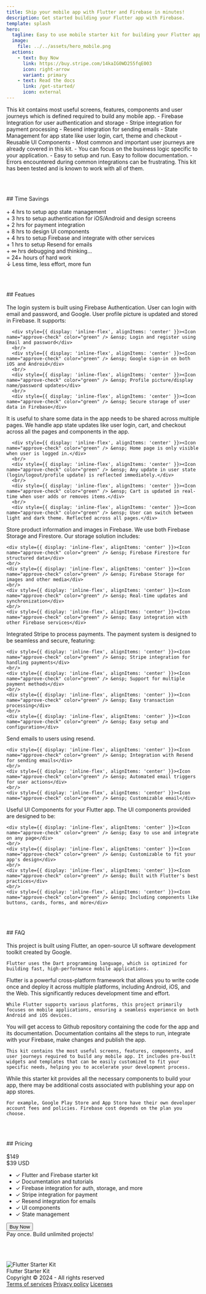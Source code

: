 ```yaml
---
title: Ship your mobile app with Flutter and Firebase in minutes!
description: Get started building your Flutter app with Firebase.
template: splash
hero:
  tagline: Easy to use mobile starter kit for building your Flutter app with Firebase
  image:
    file: ../../assets/hero_mobile.png
  actions:
    - text: Buy Now
      link: https://buy.stripe.com/14kaIG0WD255fqE003
      icon: right-arrow
      variant: primary
    - text: Read the docs
      link: /get-started/
      icon: external
---
```



<CardGrid>
	<Card title='What it contains?' icon='star'>
		This kit contains most useful screens, features, components and user journeys which is defined required to build any mobile app.
		- Firebase Integration for user authentication and storage
		- Stripe integration for payment processing
		- Resend integration for sending emails
		- State Management for app state like user login, cart, theme and checkout
		- Reusable UI Components
	</Card>
	<Card title='Why to use?' icon='rocket'>
		- Most common and important user journeys are already covered in this kit. 
		- You can focus on the business logic specific to your application.
		- Easy to setup and run. Easy to follow documentation.
		- Errors encountered during common integrations can be frustrating. This kit has been tested and is known to work with all of them.
	</Card>
</CardGrid>

<br/><br/>
<div style={{ textAlign: 'center' }}>
  ## Time Savings
</div>
<br/>

<div style={{
  padding: '30px', 
  border: '2px solid',
  borderRadius: '10px',
  textAlign: 'center', 
  maxWidth: '500px', 
  margin: '20px auto'
}}>
  <div style={{
    fontSize: '20px', 
  }}>
    <span style={{ fontSize: '20px', color: '#D471D4', fontWeight: 'bold' }}>+ 4 hrs</span> 
    <span style={{ fontWeight: 'normal', color: 'var(--sl-color-white)' }}> to setup app state management</span>
  </div>
  <div style={{
    fontSize: '20px', 
    fontWeight: 'bold'
  }}>
    <span style={{ fontSize: '20px', color: '#D471D4', fontWeight: 'bold' }}>+ 3 hrs</span> 
    <span style={{ fontWeight: 'normal', color: 'var(--sl-color-white)' }}> to setup authentication for iOS/Android and design screens</span>
  </div>
  <div style={{
    fontSize: '20px', 
    fontWeight: 'bold'
  }}>
    <span style={{ fontSize: '20px', color: '#D471D4', fontWeight: 'bold' }}>+ 2 hrs</span> 
    <span style={{ fontWeight: 'normal', color: 'var(--sl-color-white)' }}> for payment integration</span>
  </div>
  <div style={{
    fontSize: '20px', 
    fontWeight: 'bold'
  }}>
    <span style={{ fontSize: '20px', color: '#D471D4', fontWeight: 'bold' }}>+ 8 hrs</span> 
    <span style={{ fontWeight: 'normal', color: 'var(--sl-color-white)' }}> to design UI components</span>
  </div>
  <div style={{
    fontSize: '20px', 
    fontWeight: 'bold'
  }}>
    <span style={{ fontSize: '20px', color: '#D471D4', fontWeight: 'bold' }}>+ 4 hrs</span> 
    <span style={{ fontWeight: 'normal', color: 'var(--sl-color-white)' }}> to setup Firebase and integrate with other services</span>
  </div>
  <div style={{
    fontSize: '20px', 
    fontWeight: 'bold'
  }}>
    <span style={{ fontSize: '20px', color: '#D471D4', fontWeight: 'bold' }}>+ 1 hrs</span> 
    <span style={{ fontWeight: 'normal', color: 'var(--sl-color-white)' }}> to setup Resend for emails</span>
  </div>
  <div style={{
    fontSize: '20px', 
    fontWeight: 'bold'
  }}>
    <span style={{ fontSize: '20px', color: '#D471D4', fontWeight: 'bold' }}>+ ∞ hrs</span> 
    <span style={{ fontWeight: 'normal', color: 'var(--sl-color-white)' }}> debugging and thinking...</span>
  </div>
  <div style={{
    fontSize: '24px', 
    fontWeight: 'bold', 
	color: 'var(--sl-color-white)',
    marginTop: '20px'
  }}>
    = 24+ hours of hard work 
    <span style={{ fontSize: '24px' }}>  </span>
  </div>
  <div style={{
    color: '#AAA', 
    fontSize: '16px', 
    marginTop: '20px'
  }}>
    ↓ Less time, less effort, more fun
  </div>
</div>

<br/><br/>
<div style={{ textAlign: 'center' }}>
  ## Featues
</div>
<br/>

<Tabs>
  <TabItem label="Authentication">
      The login system is built using Firebase Authentication. User can login with email and password, and Google. User profile picture is updated and stored in Firebase. It supports:

      <div style={{ display: 'inline-flex', alignItems: 'center' }}><Icon name="approve-check" color="green" /> &ensp; Login and register using Email and password</div>
	  <br/>
      <div style={{ display: 'inline-flex', alignItems: 'center' }}><Icon name="approve-check" color="green" /> &ensp; Google sign-in on both iOS and Android</div>
      <br/>
      <div style={{ display: 'inline-flex', alignItems: 'center' }}><Icon name="approve-check" color="green" /> &ensp; Profile picture/display name/password updates</div>
	  <br/>
      <div style={{ display: 'inline-flex', alignItems: 'center' }}><Icon name="approve-check" color="green" /> &ensp; Secure storage of user data in Firebase</div>
  </TabItem>
  <TabItem label="State Management">
      It is useful to share some data in the app needs to be shared across multiple pages. We handle app state updates like user login, cart, and checkout across all the pages and components in the app.
	  
	  <div style={{ display: 'inline-flex', alignItems: 'center' }}><Icon name="approve-check" color="green" /> &ensp; Home page is only visible when user is logged in.</div>
	  <br/>
	  <div style={{ display: 'inline-flex', alignItems: 'center' }}><Icon name="approve-check" color="green" /> &ensp; Any update in user state (login/logout/profile update) is reflected immediately.</div>
	  <br/>
	  <div style={{ display: 'inline-flex', alignItems: 'center' }}><Icon name="approve-check" color="green" /> &ensp; Cart is updated in real-time when user adds or removes items.</div>
	  <br/>
	  <div style={{ display: 'inline-flex', alignItems: 'center' }}><Icon name="approve-check" color="green" /> &ensp; User can switch between light and dark theme. Reflected across all pages.</div>
  </TabItem>
  <TabItem label="Storage">
    Store product information and images in Firebase. We use both Firebase Storage and Firestore.
    Our storage solution includes:
    
    <div style={{ display: 'inline-flex', alignItems: 'center' }}><Icon name="approve-check" color="green" /> &ensp; Firebase Firestore for structured data</div>
    <br/>
    <div style={{ display: 'inline-flex', alignItems: 'center' }}><Icon name="approve-check" color="green" /> &ensp; Firebase Storage for images and other media</div>
    <br/>
    <div style={{ display: 'inline-flex', alignItems: 'center' }}><Icon name="approve-check" color="green" /> &ensp; Real-time updates and synchronization</div>
    <br/>
    <div style={{ display: 'inline-flex', alignItems: 'center' }}><Icon name="approve-check" color="green" /> &ensp; Easy integration with other Firebase services</div>
  </TabItem>
  <TabItem label="Payment">
    Integrated Stripe to process payments.
    The payment system is designed to be seamless and secure, featuring:
    
    <div style={{ display: 'inline-flex', alignItems: 'center' }}><Icon name="approve-check" color="green" /> &ensp; Stripe integration for handling payments</div>
    <br/>
    <div style={{ display: 'inline-flex', alignItems: 'center' }}><Icon name="approve-check" color="green" /> &ensp; Support for multiple payment methods</div>
    <br/>
    <div style={{ display: 'inline-flex', alignItems: 'center' }}><Icon name="approve-check" color="green" /> &ensp; Easy transaction processing</div>
    <br/>
    <div style={{ display: 'inline-flex', alignItems: 'center' }}><Icon name="approve-check" color="green" /> &ensp; Easy setup and configuration</div>
  </TabItem>
  <TabItem label="Email">
    Send emails to users using resend.
    
	<div style={{ display: 'inline-flex', alignItems: 'center' }}><Icon name="approve-check" color="green" /> &ensp; Integration with Resend for sending emails</div>
    <br/>
    <div style={{ display: 'inline-flex', alignItems: 'center' }}><Icon name="approve-check" color="green" /> &ensp; Automated email triggers for user actions</div>
	<br/>
    <div style={{ display: 'inline-flex', alignItems: 'center' }}><Icon name="approve-check" color="green" /> &ensp; Customizable email</div>
  </TabItem>
  <TabItem label="UI Components">
    Useful UI Components for your Flutter app. The UI components provided are designed to be:
    
	<div style={{ display: 'inline-flex', alignItems: 'center' }}><Icon name="approve-check" color="green" /> &ensp; Easy to use and integrate on any page</div>
    <br/>
    <div style={{ display: 'inline-flex', alignItems: 'center' }}><Icon name="approve-check" color="green" /> &ensp; Customizable to fit your app's design</div>
    <br/>
    <div style={{ display: 'inline-flex', alignItems: 'center' }}><Icon name="approve-check" color="green" /> &ensp; Built with Flutter's best practices</div>
    <br/>
    <div style={{ display: 'inline-flex', alignItems: 'center' }}><Icon name="approve-check" color="green" /> &ensp; Including components like buttons, cards, forms, and more</div>
  </TabItem>
</Tabs>

<br/><br/>
<div style={{ textAlign: 'center' }}>
  ## FAQ
</div>
<br/>

<CardGrid>
  <Card title="What is the language used to build apps?" icon="information">
    This project is built using Flutter, an open-source UI software development toolkit created by Google. 
	
	Flutter uses the Dart programming language, which is optimized for building fast, high-performance mobile applications.
  </Card>

  <Card title="Do I need to write separate code for Android and iOS?" icon="information">
    Flutter is a powerful cross-platform framework that allows you to write code once and deploy it across multiple platforms, including Android, iOS, and the Web. This significantly reduces development time and effort.
	
	While Flutter supports various platforms, this project primarily focuses on mobile applications, ensuring a seamless experience on both Android and iOS devices.
  </Card>

  <Card type="tip" title="What will I get here?" icon="information">
    You will get access to Github repository containing the code for the app and its documentation. Documentation contains all the steps to run, integrate with your Firebase, make changes and publish the app. 
	
	This kit contains the most useful screens, features, components, and user journeys required to build any mobile app. It includes pre-built widgets and templates that can be easily customized to fit your specific needs, helping you to accelerate your development process.
  </Card>

  <Card type="tip" title="Will there be additional cost in publishing the app?" icon="information">
    While this starter kit provides all the necessary components to build your app, there may be additional costs associated with publishing your app on app stores.
	
	For example, Google Play Store and App Store have their own developer account fees and policies. Firebase cost depends on the plan you choose.
  </Card>
</CardGrid>

<br/><br/>
<div style={{ textAlign: 'center' }}>
  ## Pricing
</div>
<br/>

<div style={{
  display: 'flex', 
  justifyContent: 'center', 
  borderRadius: '10px', 
  border: '2px solid',
  maxWidth: '500px',
  margin: 'auto'
}}>
  <div style={{ 
    textAlign: 'center',
    padding: '20px',
    borderRadius: '10px',
    width: '100%'
  }}>
    <div style={{
      fontSize: '24px',
      textDecoration: 'line-through',
      color: '#AAA',
      display: 'inline-block',
      marginRight: '10px',
      fontWeight: 'bold'
    }}>$149</div>
    <div style={{
      fontSize: '40px',
      fontWeight: 'bold',
      display: 'inline-block'
    }}>$39 <span style={{ fontSize: '24px' }}>USD</span></div>
    <ul style={{ 
      listStyleType: 'none', 
      padding: 0, 
      textAlign: 'center',
      marginTop: '20px'
    }}>
      <li>✓ Flutter and Firebase starter kit</li>
	  <li>✓ Documentation and tutorials</li>
      <li>✓ Firebase integration for auth, storage, and more</li>
      <li>✓ Stripe integration for payment</li>
      <li>✓ Resend integration for emails</li>
      <li>✓ UI components</li>
      <li>✓ State management</li>
    </ul>
    <div style={{ 
      textAlign: 'center', 
      marginTop: '20px'
    }}>
      <button onclick="window.open('https://buy.stripe.com/14kaIG0WD255fqE003', '_blank')" style={{ 
        padding: '10px 60px', 
        backgroundColor: 'var(--sl-color-accent)', 
        color: '#FFFFFF', 
        border: 'none', 
        borderRadius: '5px', 
        cursor: 'pointer',
        fontWeight: 'bold'
      }}>
        Buy Now
      </button>
    </div>
    <div style={{ 
      fontSize: '12px', 
      color: '#AAA',
      marginTop: '10px'
    }}>Pay once. Build unlimited projects!</div>
  </div>
</div>

<br/><br/>

<footer style={{
  display: 'flex', 
  flexDirection: 'row', 
  justifyContent: 'space-between', 
  alignItems: 'center', 
  padding: '20px', 
  borderTop: '1px solid var(--sl-color-gray-5)',
}}>
  <div style={{ display: 'flex', flexDirection: 'column', alignItems: 'flex-start' }}>
    <div style={{ display: 'flex', alignItems: 'center' }}>
      <Image src={logo} alt="Flutter Starter Kit" style={{ width: '30px', marginRight: '10px', marginTop: '15px', verticalAlign: 'middle' }} />
      <div style={{ verticalAlign: 'text-top' }}>Flutter Starter Kit</div>
    </div>
    <div>Copyright © 2024 - All rights reserved</div>
  </div>
  <div style={{
    display: 'flex', 
    flexDirection: 'column', 
    alignItems: 'right'
  }}>
    <a href="/terms-of-service" style={{
      marginBottom: '10px', 
      color: 'var(--sl-color-accent)', 
      textDecoration: 'none'
    }}>Terms of services</a>
    <a href="/privacy-policy" style={{
      marginBottom: '10px', 
      color: 'var(--sl-color-accent)', 
      textDecoration: 'none'
    }}>Privacy policy</a>
    <a href="/licenses" style={{
      color: 'var(--sl-color-accent)', 
      textDecoration: 'none'
    }}>Licenses</a>
  </div>
</footer>
